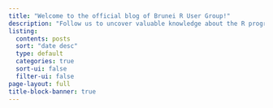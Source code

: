 ```yaml
---
title: "Welcome to the official blog of Brunei R User Group!"
description: "Follow us to uncover valuable knowledge about the R programming language and ensure you're at the forefront of exciting updates about our events here in Brunei. Are you ready to join the Rvolution?"
listing:
  contents: posts
  sort: "date desc"
  type: default
  categories: true
  sort-ui: false
  filter-ui: false
page-layout: full
title-block-banner: true
---
```

